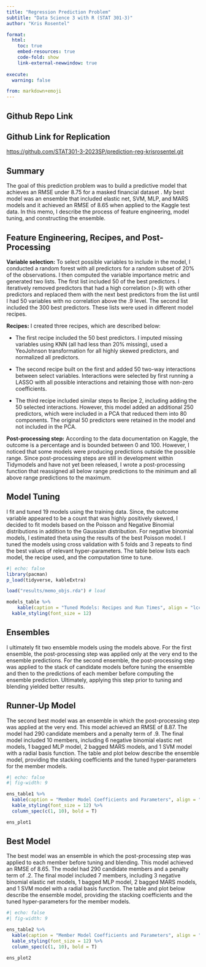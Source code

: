 ```yaml
---
title: "Regression Prediction Problem"
subtitle: "Data Science 3 with R (STAT 301-3)"
author: "Kris Rosentel"

format:
  html:
    toc: true
    embed-resources: true
    code-fold: show
    link-external-newwindow: true
    
execute:
  warning: false

from: markdown+emoji  
---
```


## Github Repo Link

::: {.callout-note icon="false"}
## Github Link for Replication

[https://github.com/STAT301-3-2023SP/prediction-reg-krisrosentel.git](https://github.com/STAT301-3-2023SP/prediction-reg-krisrosentel.git)

:::

## Summary

The goal of this prediction problem was to build a predictive model that achieves an RMSE under 8.75 for a masked financial dataset . My best model was an ensemble that included elastic net, SVM, MLP, and MARS models and it achieved an RMSE of 8.65 when applied to the Kaggle test data. In this memo, I describe the process of feature engineering, model tuning, and constructing the ensemble.

## Feature Engineering, Recipes, and Post-Processing

**Variable selection:** To select possible variables to include in the model, I conducted a random forest with all predictors for a random subset of 20% of the observations. I then computed the variable importance metric and generated two lists. The first list included 50 of the best predictors. I iteratively removed predictors that had a high correlation (\>.9) with other predictors and replaced them with the next best predictors from the list until I had 50 variables with no correlation above the .9 level. The second list included the 300 best predictors. These lists were used in different model recipes.

**Recipes:** I created three recipes, which are described below: 

- The first recipe included the 50 best predictors. I imputed missing variables using KNN (all had less than 20% missing), used a YeoJohnson transformation for all highly skewed predictors, and normalized all predictors. 

- The second recipe built on the first and added 50 two-way interactions between select variables. Interactions were selected by first running a LASSO with all possible interactions and retaining those with non-zero coefficients. 

- The third recipe included similar steps to Recipe 2, including adding the 50 selected interactions. However, this model added an additional 250 predictors, which were included in a PCA that reduced them into 80 components. The original 50 predictors were retained in the model and not included in the PCA.

**Post-processing step:** According to the data documentation on Kaggle, the outcome is a percentage and is bounded between 0 and 100. However, I noticed that some models were producing predictions outside the possible range. Since post-processing steps are still in development within Tidymodels and have not yet been released, I wrote a post-processing function that reassigned all below range predictions to the minimum and all above range predictions to the maximum.

## Model Tuning

I fit and tuned 19 models using the training data. Since, the outcome variable appeared to be a count that was highly positively skewed, I decided to fit models based on the Poisson and Negative Binomial distributions in addition to the Gaussian distribution. For negative binomial models, I estimated theta using the results of the best Poisson model. I tuned the models using cross validation with 5 folds and 3 repeats to find the best values of relevant hyper-parameters. The table below lists each model, the recipe used, and the computation time to tune.

```r
#| echo: false
library(pacman)
p_load(tidyverse, kableExtra)

load("results/memo_objs.rda") # load

models_table %>% 
    kable(caption = "Tuned Models: Recipes and Run Times", align = "lcc") %>% 
  kable_styling(font_size = 12)
```

## Ensembles

I ultimately fit two ensemble models using the models above. For the first ensemble, the post-processing step was applied only at the very end to the ensemble predictions. For the second ensemble, the post-processing step was applied to the stack of candidate models before tuning the ensemble and then to the predictions of each member before computing the ensemble prediction. Ultimately, applying this step prior to tuning and blending yielded better results.

## Runner-Up Model

The second best model was an ensemble in which the post-processing step was applied at the very end. This model achieved an RMSE of 8.87. The model had 290 candidate members and a penalty term of .9. The final model included 10 members, including 6 negative binomial elastic net models, 1 bagged MLP model, 2 bagged MARS models, and 1 SVM model with a radial basis function. The table and plot below describe the ensemble model, providing the stacking coefficients and the tuned hyper-parameters for the member models.

```r
#| echo: false
#| fig-width: 9

ens_table1 %>% 
  kable(caption = "Member Model Coefficients and Parameters", align = "lccccccccc") %>% 
  kable_styling(font_size = 12) %>% 
  column_spec(c(1, 10), bold = T) 

ens_plot1
```

## Best Model

The best model was an ensemble in which the post-processing step was applied to each member before tuning and blending. This model achieved an RMSE of 8.65. The model had 290 candidate members and a penalty term of .2. The final model included 7 members, including 3 negative binomial elastic net models, 1 bagged MLP model, 2 bagged MARS models, and 1 SVM model with a radial basis function. The table and plot below describe the ensemble model, providing the stacking coefficients and the tuned hyper-parameters for the member models.

```r
#| echo: false
#| fig-width: 9

ens_table2 %>% 
  kable(caption = "Member Model Coefficients and Parameters", align = "lccccccccc") %>% 
  kable_styling(font_size = 12) %>% 
  column_spec(c(1, 10), bold = T)  

ens_plot2
```

